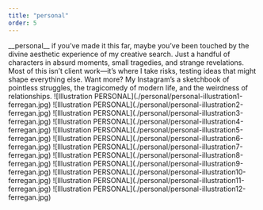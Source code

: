 ```yaml
---
title: "personal"
order: 5
---
```

<Description>
__personal__ if you’ve made it this far, maybe you’ve been touched by the divine aesthetic experience of my creative search. Just a handful of characters in absurd moments, small tragedies, and strange revelations. Most of this isn’t client work—it’s where I take risks, testing ideas that might shape everything else. Want more? My Instagram’s a sketchbook of pointless struggles, the tragicomedy of modern life, and the weirdness of relationships.
</Description>

<Illustrations>
    ![Illustration PERSONAL](./personal/personal-illustration1-ferregan.jpg)
    ![Illustration PERSONAL](./personal/personal-illustration2-ferregan.jpg)
    ![Illustration PERSONAL](./personal/personal-illustration3-ferregan.jpg)
    ![Illustration PERSONAL](./personal/personal-illustration4-ferregan.jpg)
    ![Illustration PERSONAL](./personal/personal-illustration5-ferregan.jpg)
    ![Illustration PERSONAL](./personal/personal-illustration6-ferregan.jpg)
    ![Illustration PERSONAL](./personal/personal-illustration7-ferregan.jpg)
    ![Illustration PERSONAL](./personal/personal-illustration8-ferregan.jpg)
    ![Illustration PERSONAL](./personal/personal-illustration9-ferregan.jpg)
    ![Illustration PERSONAL](./personal/personal-illustration10-ferregan.jpg)
    ![Illustration PERSONAL](./personal/personal-illustration11-ferregan.jpg)
    ![Illustration PERSONAL](./personal/personal-illustration12-ferregan.jpg)
</Illustrations>